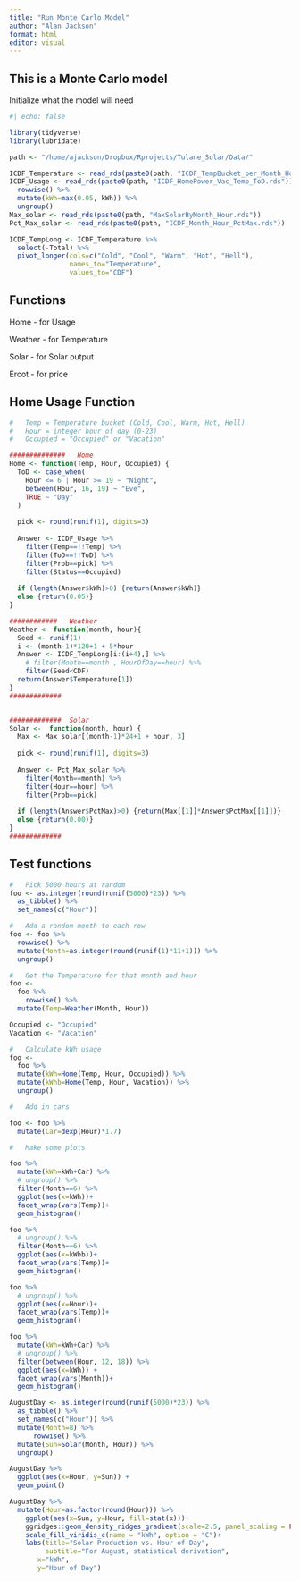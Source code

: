 ```yaml
---
title: "Run Monte Carlo Model"
author: "Alan Jackson"
format: html
editor: visual
---
```


## This is a Monte Carlo model

Initialize what the model will need

```r
#| echo: false

library(tidyverse)
library(lubridate)

path <- "/home/ajackson/Dropbox/Rprojects/Tulane_Solar/Data/"

ICDF_Temperature <- read_rds(paste0(path, "ICDF_TempBucket_per_Month_Hour.rds"))
ICDF_Usage <- read_rds(paste0(path, "ICDF_HomePower_Vac_Temp_ToD.rds")) %>% 
  rowwise() %>% 
  mutate(kWh=max(0.05, kWh)) %>% 
  ungroup()
Max_solar <- read_rds(paste0(path, "MaxSolarByMonth_Hour.rds"))
Pct_Max_solar <- read_rds(paste0(path, "ICDF_Month_Hour_PctMax.rds"))

ICDF_TempLong <- ICDF_Temperature %>% 
  select(-Total) %>% 
  pivot_longer(cols=c("Cold", "Cool", "Warm", "Hot", "Hell"), 
               names_to="Temperature", 
               values_to="CDF")

```

##    Functions

Home - for Usage

Weather - for Temperature

Solar - for Solar output

Ercot - for price



## Home Usage Function

```r
#   Temp = Temperature bucket (Cold, Cool, Warm, Hot, Hell)
#   Hour = integer hour of day (0-23)
#   Occupied = "Occupied" or "Vacation" 

##############   Home
Home <- function(Temp, Hour, Occupied) {
  ToD <- case_when(
    Hour <= 6 | Hour >= 19 ~ "Night",
    between(Hour, 16, 19) ~ "Eve",
    TRUE ~ "Day"
  )
  
  pick <- round(runif(1), digits=3)
  
  Answer <- ICDF_Usage %>% 
    filter(Temp==!!Temp) %>% 
    filter(ToD==!!ToD) %>% 
    filter(Prob==pick) %>%  
    filter(Status==Occupied) 
  
  if (length(Answer$kWh)>0) {return(Answer$kWh)}
  else {return(0.05)}
}

############   Weather
Weather <- function(month, hour){
  Seed <- runif(1)
  i <- (month-1)*120+1 + 5*hour 
  Answer <- ICDF_TempLong[i:(i+4),] %>% 
    # filter(Month==month , HourOfDay==hour) %>%  
    filter(Seed<CDF)
  return(Answer$Temperature[1]) 
}
#############


#############  Solar
Solar <-  function(month, hour) {
  Max <- Max_solar[(month-1)*24+1 + hour, 3]
   
  pick <- round(runif(1), digits=3)
  
  Answer <- Pct_Max_solar %>% 
    filter(Month==month) %>% 
    filter(Hour==hour) %>% 
    filter(Prob==pick)  
  
  if (length(Answer$PctMax)>0) {return(Max[[1]]*Answer$PctMax[[1]])}
  else {return(0.00)}
}
#############
```

##        Test functions

```r
#   Pick 5000 hours at random
foo <- as.integer(round(runif(5000)*23)) %>% 
  as_tibble() %>% 
  set_names(c("Hour")) 

#   Add a random month to each row
foo <- foo %>% 
  rowwise() %>% 
  mutate(Month=as.integer(round(runif(1)*11+1))) %>% 
  ungroup()

#   Get the Temperature for that month and hour
foo <- 
  foo %>% 
    rowwise() %>% 
  mutate(Temp=Weather(Month, Hour))

Occupied <- "Occupied"
Vacation <- "Vacation"

#   Calculate kWh usage
foo <-
  foo %>% 
  mutate(kWh=Home(Temp, Hour, Occupied)) %>% 
  mutate(kWhb=Home(Temp, Hour, Vacation)) %>% 
  ungroup()

#   Add in cars

foo <- foo %>% 
  mutate(Car=dexp(Hour)*1.7)

#   Make some plots

foo %>% 
  mutate(kWh=kWh+Car) %>% 
  # ungroup() %>% 
  filter(Month==6) %>% 
  ggplot(aes(x=kWh))+
  facet_wrap(vars(Temp))+
  geom_histogram()

foo %>% 
  # ungroup() %>% 
  filter(Month==6) %>% 
  ggplot(aes(x=kWhb))+
  facet_wrap(vars(Temp))+
  geom_histogram()

foo %>% 
  # ungroup() %>% 
  ggplot(aes(x=Hour))+
  facet_wrap(vars(Temp))+
  geom_histogram()

foo %>% 
  mutate(kWh=kWh+Car) %>% 
  # ungroup() %>% 
  filter(between(Hour, 12, 18)) %>% 
  ggplot(aes(x=kWh)) +
  facet_wrap(vars(Month))+
  geom_histogram()

AugustDay <- as.integer(round(runif(5000)*23)) %>% 
  as_tibble() %>% 
  set_names(c("Hour")) %>% 
  mutate(Month=8) %>% 
      rowwise() %>% 
  mutate(Sun=Solar(Month, Hour)) %>% 
  ungroup()

AugustDay %>% 
  ggplot(aes(x=Hour, y=Sun)) +
  geom_point()

AugustDay %>% 
  mutate(Hour=as.factor(round(Hour))) %>% 
    ggplot(aes(x=Sun, y=Hour, fill=stat(x)))+
    ggridges::geom_density_ridges_gradient(scale=2.5, panel_scaling = FALSE)+
    scale_fill_viridis_c(name = "kWh", option = "C")+
    labs(title="Solar Production vs. Hour of Day",
         subtitle="For August, statistical derivation",
       x="kWh",
       y="Hour of Day") 

```
